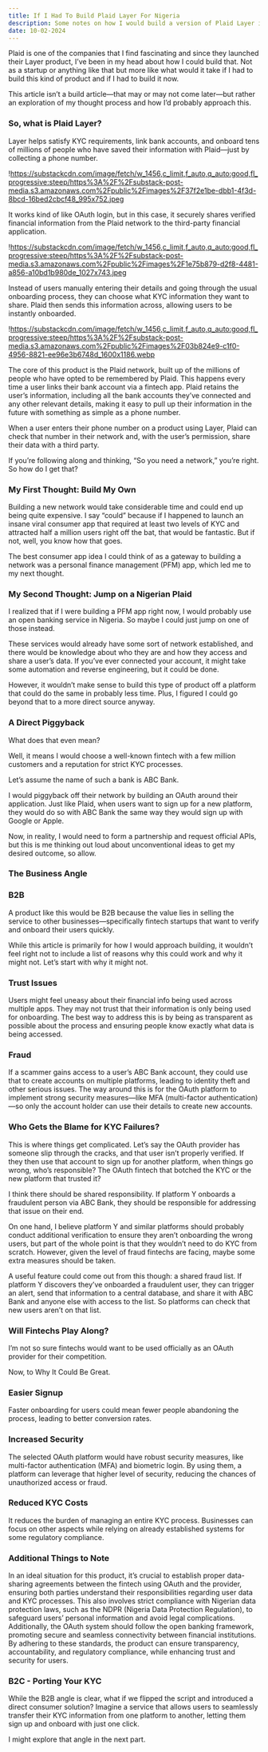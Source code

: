 ```yaml
---
title: If I Had To Build Plaid Layer For Nigeria
description: Some notes on how I would build a version of Plaid Layer in Nigeria.
date: 10-02-2024
---
```


Plaid is one of the companies that I find fascinating and since they launched their Layer product, I’ve been in my head about how I could build that. Not as a startup or anything like that but more like what would it take if I had to build this kind of product and if I had to build it now.

This article isn’t a build article—that may or may not come later—but rather an exploration of my thought process and how I’d probably approach this.

### So, what is Plaid Layer?

Layer helps satisfy KYC requirements, link bank accounts, and onboard tens of millions of people who have saved their information with Plaid—just by collecting a phone number.

!https://substackcdn.com/image/fetch/w_1456,c_limit,f_auto,q_auto:good,fl_progressive:steep/https%3A%2F%2Fsubstack-post-media.s3.amazonaws.com%2Fpublic%2Fimages%2F37f2e1be-dbb1-4f3d-8bcd-16bed2cbcf48_995x752.jpeg

It works kind of like OAuth login, but in this case, it securely shares verified financial information from the Plaid network to the third-party financial application.

!https://substackcdn.com/image/fetch/w_1456,c_limit,f_auto,q_auto:good,fl_progressive:steep/https%3A%2F%2Fsubstack-post-media.s3.amazonaws.com%2Fpublic%2Fimages%2F1e75b879-d2f8-4481-a856-a10bd1b980de_1027x743.jpeg

Instead of users manually entering their details and going through the usual onboarding process, they can choose what KYC information they want to share. Plaid then sends this information across, allowing users to be instantly onboarded.

!https://substackcdn.com/image/fetch/w_1456,c_limit,f_auto,q_auto:good,fl_progressive:steep/https%3A%2F%2Fsubstack-post-media.s3.amazonaws.com%2Fpublic%2Fimages%2F03b824e9-c1f0-4956-8821-ee96e3b6748d_1600x1186.webp

The core of this product is the Plaid network, built up of the millions of people who have opted to be remembered by Plaid. This happens every time a user links their bank account via a fintech app. Plaid retains the user’s information, including all the bank accounts they’ve connected and any other relevant details, making it easy to pull up their information in the future with something as simple as a phone number.

When a user enters their phone number on a product using Layer, Plaid can check that number in their network and, with the user’s permission, share their data with a third party.

If you’re following along and thinking, “So you need a network,” you’re right. So how do I get that?

### My First Thought: Build My Own

Building a new network would take considerable time and could end up being quite expensive. I say “could” because if I happened to launch an insane viral consumer app that required at least two levels of KYC and attracted half a million users right off the bat, that would be fantastic. But if not, well, you know how that goes.

The best consumer app idea I could think of as a gateway to building a network was a personal finance management (PFM) app, which led me to my next thought.

### My Second Thought: Jump on a Nigerian Plaid

I realized that if I were building a PFM app right now, I would probably use an open banking service in Nigeria. So maybe I could just jump on one of those instead.

These services would already have some sort of network established, and there would be knowledge about who they are and how they access and share a user’s data. If you’ve ever connected your account, it might take some automation and reverse engineering, but it could be done.

However, it wouldn’t make sense to build this type of product off a platform that could do the same in probably less time. Plus, I figured I could go beyond that to a more direct source anyway.

### A Direct Piggyback

What does that even mean?

Well, it means I would choose a well-known fintech with a few million customers and a reputation for strict KYC processes.

Let’s assume the name of such a bank is ABC Bank.

I would piggyback off their network by building an OAuth around their application. Just like Plaid, when users want to sign up for a new platform, they would do so with ABC Bank the same way they would sign up with Google or Apple.

Now, in reality, I would need to form a partnership and request official APIs, but this is me thinking out loud about unconventional ideas to get my desired outcome, so allow.

### The Business Angle

### B2B

A product like this would be B2B because the value lies in selling the service to other businesses—specifically fintech startups that want to verify and onboard their users quickly.

While this article is primarily for how I would approach building, it wouldn’t feel right not to include a list of reasons why this could work and why it might not. Let’s start with why it might not.

### Trust Issues

Users might feel uneasy about their financial info being used across multiple apps. They may not trust that their information is only being used for onboarding. The best way to address this is by being as transparent as possible about the process and ensuring people know exactly what data is being accessed.

### Fraud

If a scammer gains access to a user’s ABC Bank account, they could use that to create accounts on multiple platforms, leading to identity theft and other serious issues. The way around this is for the OAuth platform to implement strong security measures—like MFA (multi-factor authentication)—so only the account holder can use their details to create new accounts.

### Who Gets the Blame for KYC Failures?

This is where things get complicated. Let’s say the OAuth provider has someone slip through the cracks, and that user isn’t properly verified. If they then use that account to sign up for another platform, when things go wrong, who’s responsible? The OAuth fintech that botched the KYC or the new platform that trusted it?

I think there should be shared responsibility. If platform Y onboards a fraudulent person via ABC Bank, they should be responsible for addressing that issue on their end.

On one hand, I believe platform Y and similar platforms should probably conduct additional verification to ensure they aren’t onboarding the wrong users, but part of the whole point is that they wouldn’t need to do KYC from scratch. However, given the level of fraud fintechs are facing, maybe some extra measures should be taken.

A useful feature could come out from this though: a shared fraud list. If platform Y discovers they’ve onboarded a fraudulent user, they can trigger an alert, send that information to a central database, and share it with ABC Bank and anyone else with access to the list. So platforms can check that new users aren’t on that list.

### Will Fintechs Play Along?

I’m not so sure fintechs would want to be used officially as an OAuth provider for their competition.

Now, to Why It Could Be Great.

### Easier Signup

Faster onboarding for users could mean fewer people abandoning the process, leading to better conversion rates.

### Increased Security

The selected OAuth platform would have robust security measures, like multi-factor authentication (MFA) and biometric login. By using them, a platform can leverage that higher level of security, reducing the chances of unauthorized access or fraud.

### Reduced KYC Costs

It reduces the burden of managing an entire KYC process. Businesses can focus on other aspects while relying on already established systems for some regulatory compliance.

### Additional Things to Note

In an ideal situation for this product, it’s crucial to establish proper data-sharing agreements between the fintech using OAuth and the provider, ensuring both parties understand their responsibilities regarding user data and KYC processes. This also involves strict compliance with Nigerian data protection laws, such as the NDPR (Nigeria Data Protection Regulation), to safeguard users’ personal information and avoid legal complications. Additionally, the OAuth system should follow the open banking framework, promoting secure and seamless connectivity between financial institutions. By adhering to these standards, the product can ensure transparency, accountability, and regulatory compliance, while enhancing trust and security for users.

### B2C - Porting Your KYC

While the B2B angle is clear, what if we flipped the script and introduced a direct consumer solution? Imagine a service that allows users to seamlessly transfer their KYC information from one platform to another, letting them sign up and onboard with just one click.

I might explore that angle in the next part.
